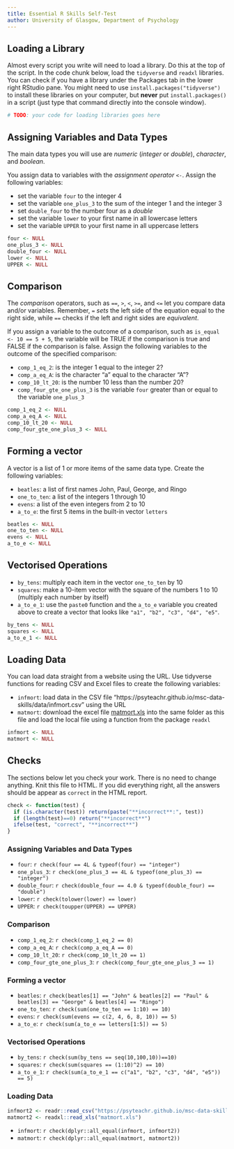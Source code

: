 ```yaml
---
title: Essential R Skills Self-Test
author: University of Glasgow, Department of Psychology
---
```


## Loading a Library

Almost every script you write will need to load a library. Do this at the top of the script. 
In the code chunk below, load the `tidyverse` and `readxl` libraries. You can check if you have a library under the Packages tab in the lower right RStudio pane. You might need to use `install.packages("tidyverse")` to install these libraries on your computer, but **never** put `install.packages()` in a script (just type that command directly into the console window).

```r
# TODO: your code for loading libraries goes here
```

## Assigning Variables and Data Types

The main data types you will use are *numeric* (*integer* or *double*), *character*, and *boolean*.

You assign data to variables with the *assignment operator* `<-`. Assign the following variables:


* set the variable `four` to the integer 4
* set the variable `one_plus_3` to the sum of the integer 1 and the integer 3
* set `double_four` to the number four as a *double*
* set the variable `lower` to your first name in all lowercase letters
* set the variable `UPPER` to your first name in all uppercase letters


```r
four <- NULL
one_plus_3 <- NULL
double_four <- NULL
lower <- NULL
UPPER <- NULL
```

## Comparison

The *comparison* operators, such as `==`, `>`, `<`, `>=`, and `<=` let you compare data and/or variables. Remember, `=` *sets* the left side of the equation equal to the right side, while `==` checks if the left and right sides are *equivalent*.

If you assign a variable to the outcome of a comparison, such as `is_equal <- 10 == 5 + 5`, the variable will be TRUE if the comparison is true and FALSE if the comparison is false. Assign the following variables to the outcome of the specified comparison:

* `comp_1_eq_2`: is the integer 1 equal to the integer 2?
* `comp_a_eq_A`: is the character "a" equal to the character "A"?
* `comp_10_lt_20`: is the number 10 less than the number 20?
* `comp_four_gte_one_plus_3` is the variable `four` greater than or equal to the variable `one_plus_3`

```r
comp_1_eq_2 <- NULL
comp_a_eq_A <- NULL
comp_10_lt_20 <- NULL
comp_four_gte_one_plus_3 <- NULL
```


## Forming a vector

A vector is a list of 1 or more items of the same data type. Create the following variables:

* `beatles`: a list of first names John, Paul, George, and Ringo
* `one_to_ten`: a list of the integers 1 through 10
* `evens`: a list of the even integers from 2 to 10
* `a_to_e`: the first 5 items in the built-in vector `letters`

```r
beatles <- NULL
one_to_ten <- NULL
evens <- NULL
a_to_e <- NULL
```

## Vectorised Operations

* `by_tens`: multiply each item in the vector `one_to_ten` by 10
* `squares`: make a 10-item vector with the square of the numbers 1 to 10 (multiply each number by itself)
* `a_to_e_1`: use the `paste0` function and the `a_to_e` variable you created above to create a vector that looks like `"a1", "b2", "c3", "d4", "e5"`.

```r
by_tens <- NULL
squares <- NULL
a_to_e_1 <- NULL
```

## Loading Data

You can load data straight from a website using the URL. Use tidyverse functions for reading CSV and Excel files to create the following variables:

* `infmort`: load data in the CSV file "https://psyteachr.github.io/msc-data-skills/data/infmort.csv" using the URL
* `matmort`: download the excel file [matmort.xls](https://psyteachr.github.io/msc-data-skills/data/matmort.xls) into the same folder as this file and load the local file using a function from the package `readxl`

```r
infmort <- NULL
matmort <- NULL
```

## Checks

The sections below let you check your work. There is no need to change anything. Knit this file to HTML. If you did everything right, all the answers should be appear as `correct` in the HTML report.

```r
check <- function(test) {
  if (is.character(test)) return(paste("**incorrect**:", test))
  if (length(test)==0) return("**incorrect**")
  ifelse(test, "correct", "**incorrect**")
}
```

### Assigning Variables and Data Types

* `four`: `r check(four == 4L & typeof(four) == "integer")`
* `one_plus_3`: `r check(one_plus_3 == 4L & typeof(one_plus_3) == "integer")`
* `double_four`: `r check(double_four == 4.0 & typeof(double_four) == "double")`
* `lower`: `r check(tolower(lower) == lower)`
* `UPPER`: `r check(toupper(UPPER) == UPPER)`

### Comparison

* `comp_1_eq_2`: `r check(comp_1_eq_2 == 0)`
* `comp_a_eq_A`: `r check(comp_a_eq_A == 0)`
* `comp_10_lt_20`: `r check(comp_10_lt_20 == 1)`
* `comp_four_gte_one_plus_3`: `r check(comp_four_gte_one_plus_3 == 1)`

### Forming a vector

* `beatles`: `r check(beatles[1] == "John" & beatles[2] == "Paul" & beatles[3] == "George" & beatles[4] == "Ringo")`
* `one_to_ten`: `r check(sum(one_to_ten == 1:10) == 10)`
* `evens`: `r check(sum(evens == c(2, 4, 6, 8, 10)) == 5)`
* `a_to_e`: `r check(sum(a_to_e == letters[1:5]) == 5)`

### Vectorised Operations

* `by_tens`: `r check(sum(by_tens == seq(10,100,10))==10)`
* `squares`: `r check(sum(squares == (1:10)^2) == 10)`
* `a_to_e_1`: `r check(sum(a_to_e_1 == c("a1", "b2", "c3", "d4", "e5")) == 5)`

### Loading Data

```r
infmort2 <- readr::read_csv("https://psyteachr.github.io/msc-data-skills/data/infmort.csv")
matmort2 <- readxl::read_xls("matmort.xls")
```

* `infmort`: `r check(dplyr::all_equal(infmort, infmort2))`
* `matmort`: `r check(dplyr::all_equal(matmort, matmort2))`



